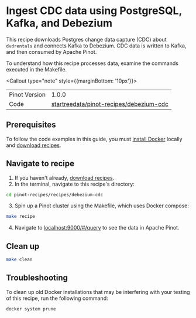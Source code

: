 
# Ingest CDC data using PostgreSQL, Kafka, and Debezium

This recipe downloads Postgres change data capture (CDC) about `dvdrentals` and connects Kafka to Debezium. CDC data is written to Kafka, and then consumed by Apache Pinot.

To understand how this recipe processes data, examine the commands executed in the Makefile. 

<Callout type="note" style={{marginBottom: '10px'}}>
  <table style={{ border: '1px solid #ccc', borderCollapse: 'collapse', width: '100%' }}>
    <tbody>
      <tr>
        <td style={{ border: '1px solid #ccc', padding: '8px' }}>Pinot Version</td>
        <td style={{ border: '1px solid #ccc', padding: '8px' }}>1.0.0</td>
      </tr>
      <tr>
        <td style={{ border: '1px solid #ccc', padding: '8px' }}>Code</td>
        <td style={{ border: '1px solid #ccc', padding: '8px', backgroundColor: '#f5f5f5' }}>
          <a style={{textDecoration: 'underline'}} target="_blank"  href="https://github.com/startreedata/pinot-recipes/tree/main/recipes/debezium-cdc">
            startreedata/pinot-recipes/debezium-cdc
          </a>
        </td>
      </tr>
    </tbody>
  </table>
</Callout>

## Prerequisites

To follow the code examples in this guide, you must [install Docker](https://docs.docker.com/get-docker/) locally and [download recipes](/docs/pinot/recipes/#download-recipes).

## Navigate to recipe

1. If you haven't already, [download recipes](/docs/pinot/recipes/#download-recipes).
2. In the terminal, navigate to this recipe's directory:
  ```bash
  cd pinot-recipes/recipes/debezium-cdc
  ```

3. Spin up a Pinot cluster using the Makefile, which uses Docker compose:

```bash
make recipe
```

4. Navigate to [localhost:9000/#/query](http://localhost:9000/#/query) to see the data in Apache Pinot.


## Clean up

```bash
make clean
```

## Troubleshooting

To clean up old Docker installations that may be interfering with your testing of this recipe, run the following command:

```bash
docker system prune
```